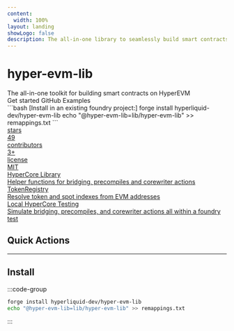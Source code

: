 ```yaml
---
content:
  width: 100%
layout: landing
showLogo: false
description: The all-in-one library to seamlessly build smart contracts on HyperEVM.
---
```



<div className="max-w-[1120px] mx-auto vp-doc relative px-[24px] mb-[64px] mt-[32px] md:px-0 md:mb-[32px]">
  <div className="pt-[48px] max-sm:pt-0">
    <div className="max-sm:px-0 space-x-2 flex justify-between z-0 max-md:justify-center max-md:flex-col max-md:items-center max-md:space-y-6">
      <div className="space-y-4 max-w-[500px] flex flex-col justify-between items-start max-md:items-center">
        <div className="space-y-4 w-full lg:mb-[40px]">
          <h1 className="text-[40px] font-bold leading-[1.2] tracking-tight">hyper-evm-lib</h1>
          <div className="font-regular text-[21px] max-sm:text-[18px] text-[#919193] max-md:text-center">The all-in-one toolkit for building smart contracts on HyperEVM</div>
        </div>
        <div className="flex justify-center space-x-2">
          <HomePage.Button href="/getting-started" variant="accent">Get started</HomePage.Button>
          <HomePage.Button href="https://github.com/hyperliquid-dev/hyper-evm-lib">GitHub</HomePage.Button>
          <HomePage.Button href="/example">Examples</HomePage.Button>
        </div>
      </div>
        <div className="flex flex-col justify-between space-y-4 w-full max-w-[500px]">
          <div id="home-install">
            ```bash [Install in an existing foundry project:]
            forge install hyperliquid-dev/hyper-evm-lib
            echo "@hyper-evm-lib=lib/hyper-evm-lib" >> remappings.txt
            ```
          </div>
          <div className="flex justify-between space-x-2">
                <a href="https://github.com/hyperliquid-dev/hyper-evm-lib/stargazers" className="cursor-pointer h-[36px] max-w-[120px] flex-1 relative rounded-lg overflow-hidden border border-black/10 dark:border-white/20" style={{ color: 'inherit' }} rel="noreferrer noopener" target="_blank">
      <div className="absolute flex z-[1] p-[6px] h-full w-full">
        <div className="bg-white/60 dark:bg-black/40 flex items-center justify-center rounded-md px-3 py-1">
          <span className="font-medium text-[15px] opacity-80 leading-none text-center">stars</span>
        </div>
        <div className="flex items-center h-full px-2 ml-1">
          <span className="font-medium text-[15px] text-center leading-none w-full text-black dark:text-white">49</span>
        </div>
      </div>
      <div className="absolute left-0 right-0 top-0 bottom-0 bg-amber-500 opacity-10 z-[0]" />
      <div className="absolute left-0 right-0 top-0 bottom-0 backdrop-blur-[2px] backdrop-filter z-0" />
    </a>
    <a href="https://github.com/hyperliquid-dev/hyper-evm-lib/graphs/contributors" className="cursor-pointer h-[36px] max-w-[160px] flex-1 relative rounded-lg overflow-hidden border border-green-400/50" style={{ color: 'inherit' }} rel="noreferrer noopener" target="_blank">
      <div className="absolute flex z-[1] p-[6px] h-full w-full">
        <div className="flex-1 bg-white/60 dark:bg-black/40 flex items-center w-full h-full rounded-md">
          <span className="font-medium text-[15px] leading-none opacity-80 w-full text-center">contributors</span>
        </div>
        <div className="flex items-center h-full px-2">
          <span className="font-medium text-[15px] leading-none text-center w-full text-green-400">3+</span>
        </div>
      </div>
      <div className="absolute left-0 right-0 top-0 bottom-0 bg-green-400 opacity-10 z-[0]" />
      <div className="absolute left-0 right-0 top-0 bottom-0 backdrop-blur-[2px] backdrop-filter z-0" />
    </a>
    <a href="https://github.com/hyperliquid-dev/hyper-evm-lib/blob/main/LICENSE" className="cursor-pointer h-[36px] max-w-[130px] flex-1 relative rounded-lg overflow-hidden border border-black/10 dark:border-white/20 max-lg:hidden" style={{ color: 'inherit' }} rel="noreferrer noopener" target="_blank">
      <div className="absolute flex z-[1] p-[6px] h-full w-full">
        <div className="flex-1 bg-white/60 dark:bg-black/40 flex items-center w-full h-full rounded-md">
          <span className="font-medium text-[15px] leading-none opacity-80 w-full text-center">license</span>
        </div>
        <div className="flex items-center h-full px-2">
          <span className="font-medium text-[15px] leading-none text-center w-full text-black dark:text-white">MIT</span>
        </div>
      </div>
      <div className="absolute left-0 right-0 top-0 bottom-0 bg-black/5 dark:bg-white/5 z-[0]" />
      <div className="absolute left-0 right-0 top-0 bottom-0 backdrop-blur-[2px] backdrop-filter z-0" />
    </a>
          </div>
        </div>

  </div>
  <div className="flex justify-between flex-wrap mt-10 lg:mt-30">
      <div className="pr-2 w-1/3 max-lg:pb-3 max-sm:px-0 max-lg:w-full max-sm:w-full z-0">
        <div className="relative w-full h-[168px] max-lg:h-[142px] overflow-hidden">
          <a href="/corewriter" className="hover:bg-black/2 dark:hover:bg-white/2 border-black/10 dark:border-white/10 border border-solid rounded-lg h-full px-5 py-6 absolute z-10 flex flex-col justify-between w-full vocs_Link vocs_Link_styleless">
            <div className="text-xl font-medium text-black dark:text-white">HyperCore Library</div>
            <div className="text-[17px] text-[#919193]">Helper functions for bridging, precompiles and corewriter actions</div>
          </a>
          <div className="absolute left-0 right-0 top-0 bottom-0 dark:bg-[#313136] opacity-20 z-0" />
          <div className="absolute left-0 right-0 top-0 bottom-0 backdrop-filter backdrop-blur-[2px] z-0" />
        </div>
      </div>
      <div className="px-2 w-1/3 max-lg:pb-3 max-sm:px-0 max-lg:w-full max-sm:w-full z-0">
        <div className="relative w-full h-[168px] max-lg:h-[142px]">
          <a href="/token-registry" className="hover:bg-black/2 dark:hover:bg-white/2 border-black/10 dark:border-white/10 border border-solid rounded-lg h-full px-5 py-6 absolute z-10 flex flex-col justify-between w-full vocs_Link vocs_Link_styleless">
            <div className="text-xl font-medium text-black dark:text-white">TokenRegistry</div>
            <div className="text-[17px] text-[#919193]">Resolve token and spot indexes from EVM addresses</div>
          </a>
          <div className="absolute left-0 right-0 top-0 bottom-0 dark:bg-[#313136] opacity-20 z-0" />
          <div className="absolute left-0 right-0 top-0 bottom-0 backdrop-filter backdrop-blur-[2px] z-0" />
        </div>
      </div>
      <div className="pl-2 w-1/3 max-lg:pb-3 max-sm:px-0 max-lg:w-full max-sm:w-full z-0">
        <div className="relative w-full h-[168px] max-lg:h-[142px]">
          <a href="/testing-framework" className="hover:bg-black/2 dark:hover:bg-white/2 border-black/10 dark:border-white/10 border border-solid rounded-lg h-full px-5 py-6 absolute z-10 flex flex-col justify-between w-full vocs_Link vocs_Link_styleless">
            <div className="text-xl font-medium text-black dark:text-white">Local HyperCore Testing</div>
            <div className="text-[17px] text-[#919193]">Simulate bridging, precompiles, and corewriter actions all within a foundry test</div>
          </a>
          <div className="absolute left-0 right-0 top-0 bottom-0 dark:bg-[#313136] opacity-20 z-0" />
          <div className="absolute left-0 right-0 top-0 bottom-0 backdrop-filter backdrop-blur-[2px] z-0" />
        </div>
      </div>
    </div>
    </div>

<article className="vocs_Content max-w-5xl mx-auto center">

# Quick Actions

---
## Install

:::code-group

```bash [Install]
forge install hyperliquid-dev/hyper-evm-lib
echo "@hyper-evm-lib=lib/hyper-evm-lib" >> remappings.txt
```

:::

</article>
</div>


